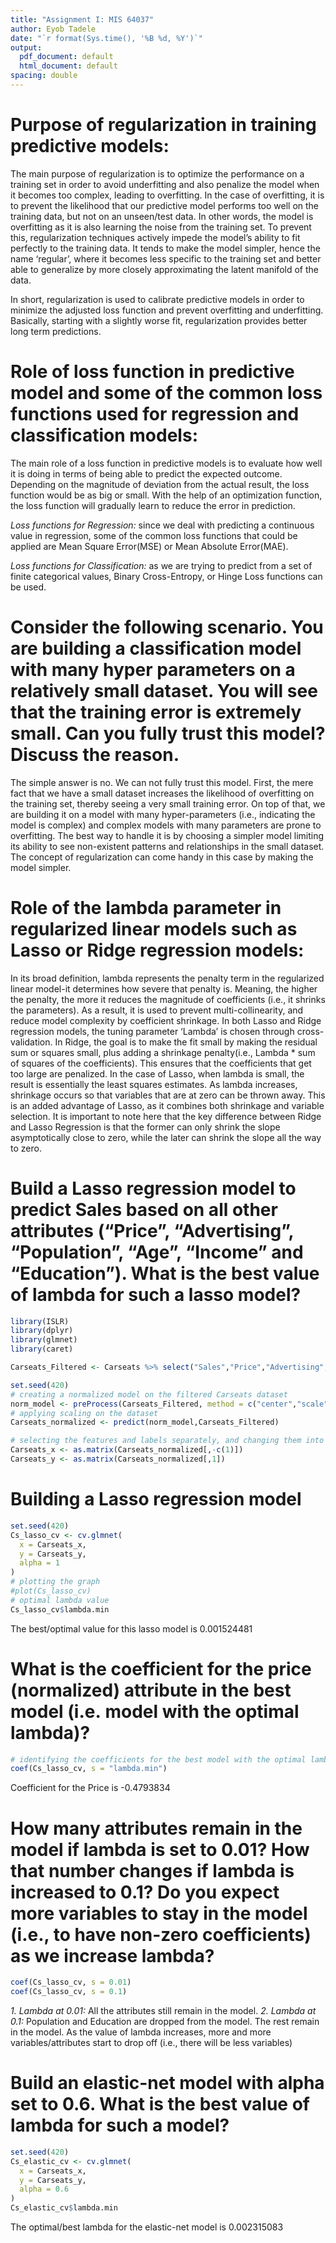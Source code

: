 ```yaml
---
title: "Assignment I: MIS 64037"
author: Eyob Tadele
date: "`r format(Sys.time(), '%B %d, %Y')`"
output:
  pdf_document: default
  html_document: default
spacing: double
---
```


# Purpose of regularization in training predictive models: 

The main purpose of regularization is to optimize the performance on a training set in order to avoid underfitting and also penalize the model when it becomes too complex, leading to overfitting. In the case of overfitting, it is to prevent the likelihood that our predictive model performs too well on the training data, but not on an unseen/test data. In other words, the model is overfitting as it is also learning the noise from the training set. To prevent this, regularization techniques actively impede the model's ability to fit perfectly to the training data. It tends to make the model simpler, hence the name 'regular', where it becomes less specific to the training set and better able to generalize by more closely approximating the latent manifold of the data.\  

In short, regularization is used to calibrate predictive models in order to minimize the adjusted loss function and prevent overfitting and underfitting. Basically, starting with a slightly worse fit, regularization provides better long term predictions.

# Role of loss function in predictive model and some of the common loss functions used for regression and classification models: 

The main role of a loss function in predictive models is to evaluate how well it is doing in terms of being able to predict the expected outcome. Depending on the magnitude of deviation from the actual result, the loss function would be as big or small. With the help of an optimization function, the loss function will gradually learn to reduce the error in prediction.

*Loss functions for Regression:* since we deal with predicting a continuous value in regression, some of the common loss functions that could be applied are Mean Square Error(MSE) or Mean Absolute Error(MAE). 

*Loss functions for Classification:* as we are trying to predict from a set of finite categorical values, Binary Cross-Entropy, or Hinge Loss functions can be used.


# Consider the following scenario. You are building a classification model with many hyper parameters on a relatively small dataset. You will see that the training error is extremely small. Can you fully trust this model? Discuss the reason.

The simple answer is no. We can not fully trust this model. First, the mere fact that we have a small dataset increases the likelihood of overfitting on the training set, thereby seeing a very small training error. On top of that, we are building it on a model with many hyper-parameters (i.e., indicating the model is complex) and complex models with many parameters are prone to overfitting. The best way to handle it is by choosing a simpler model limiting its ability to see non-existent patterns and relationships in the small dataset. The concept of regularization can come handy in this case by making the model simpler. 

# Role of the lambda parameter in regularized linear models such as Lasso or Ridge regression models:

In its broad definition, lambda represents the penalty term in the regularized linear model-it determines how severe that penalty is. Meaning, the higher the penalty, the more it reduces the magnitude of coefficients (i.e., it shrinks the parameters). As a result, it is used to prevent multi-collinearity, and reduce model complexity by coefficient shrinkage. In both Lasso and Ridge regression models, the tuning parameter 'Lambda' is chosen through cross-validation. 
In Ridge, the goal is to make the fit small by making the residual sum or squares small, plus adding a shrinkage penalty(i.e., Lambda * sum of squares of the coefficients). This ensures that the coefficients that get too large are penalized. In the case of Lasso, when lambda is small, the result is essentially the least squares estimates. As lambda increases, shrinkage occurs so that variables that are at zero can be thrown away. This is an added advantage of Lasso, as it combines both shrinkage and variable selection.
It is important to note here that the key difference between Ridge and Lasso Regression is that the former can only shrink the slope asymptotically close to zero, while the later can shrink the slope all the way to zero. 


# Build a Lasso regression model to predict Sales based on all other attributes ("Price", "Advertising", "Population", "Age", "Income" and "Education").  What is the best value of lambda for such a lasso model?
```r
library(ISLR)
library(dplyr)
library(glmnet)
library(caret)

Carseats_Filtered <- Carseats %>% select("Sales","Price","Advertising","Population","Age","Income","Education")

set.seed(420)
# creating a normalized model on the filtered Carseats dataset
norm_model <- preProcess(Carseats_Filtered, method = c("center","scale"))
# applying scaling on the dataset
Carseats_normalized <- predict(norm_model,Carseats_Filtered)

# selecting the features and labels separately, and changing them into a matrix format
Carseats_x <- as.matrix(Carseats_normalized[,-c(1)])
Carseats_y <- as.matrix(Carseats_normalized[,1])
```

# Building a Lasso regression model
```r
set.seed(420)
Cs_lasso_cv <- cv.glmnet(
  x = Carseats_x, 
  y = Carseats_y,
  alpha = 1
)
# plotting the graph
#plot(Cs_lasso_cv)
# optimal lambda value
Cs_lasso_cv$lambda.min
```
The best/optimal value for this lasso model is 0.001524481

# What is the coefficient for the price (normalized) attribute in the best model (i.e. model with the optimal lambda)?
```r
# identifying the coefficients for the best model with the optimal lambda value
coef(Cs_lasso_cv, s = "lambda.min")
```
Coefficient for the Price is -0.4793834

# How many attributes remain in the model if lambda is set to 0.01? How that number changes if lambda is increased to 0.1? Do you expect more variables to stay in the model (i.e., to have non-zero coefficients) as we increase lambda? 
```r
coef(Cs_lasso_cv, s = 0.01)
coef(Cs_lasso_cv, s = 0.1)
```
*1. Lambda at 0.01:* All the attributes still remain in the model.
*2. Lambda at 0.1:* Population and Education are dropped from the model. The rest remain in the model.
As the value of lambda increases, more and more variables/attributes start to drop off (i.e., there will be less variables)

# Build an elastic-net model with alpha set to 0.6. What is the best value of lambda for such a model?

```r
set.seed(420)
Cs_elastic_cv <- cv.glmnet(
  x = Carseats_x, 
  y = Carseats_y,
  alpha = 0.6
)
Cs_elastic_cv$lambda.min
```
The optimal/best lambda for the elastic-net model is 0.002315083